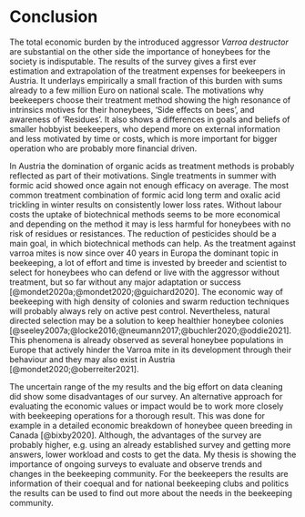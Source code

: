# Conclusion

The total economic burden by the introduced aggressor *Varroa destructor* are substantial on the other side the importance of honeybees for the society is indisputable. The results of the survey gives a first ever estimation and extrapolation of the treatment expenses for beekeepers in Austria. It underlays empirically a small fraction of this burden with sums already to a few million Euro on national scale. The motivations why beekeepers choose their treatment method showing the high resonance of intrinsics motives for their honeybees, 'Side effects on bees', and awareness of 'Residues'. It also shows a differences in goals and beliefs of smaller hobbyist beekeepers, who depend more on external information and less motivated by time or costs, which is more important for bigger operation who are probably more financial driven. 

In Austria the domination of organic acids as treatment methods is probably reflected as part of their motivations. Single treatments in summer with formic acid showed once again not enough efficacy on average. The most common treatment combination of formic acid long term and oxalic acid trickling in winter results on  consistently lower loss rates. Without labour costs the uptake of biotechnical methods seems to be more economical and depending on the method it may is less harmful for honeybees with no risk of residues or resistances. The reduction of pesticides should be a main goal, in which biotechnical methods can help. As the treatment against varroa mites is now since over 40 years in Europa the dominant topic in beekeeping, a lot of effort and time is invested by breeder and scientist to select for honeybees who can defend or live with the aggressor without treatment, but so far without any major adaptation or success [@mondet2020a;@mondet2020;@guichard2020]. The economic way of beekeeping with high density of colonies and swarm reduction techniques will probably always rely on active pest control. Nevertheless, natural directed selection may be a solution to keep healthier honeybee colonies [@seeley2007a;@locke2016;@neumann2017;@buchler2020;@oddie2021]. This phenomena is already observed as several honeybee populations in Europe that actively hinder the Varroa mite in its development through their behaviour and they may also exist in Austria [@mondet2020;@oberreiter2021].

The uncertain range of the my results and the big effort on data cleaning did show some disadvantages of our survey. An alternative approach for evaluating the economic values or impact would be to work more closely with beekeeping operations for a thorough result. This was done for example in a detailed economic breakdown of honeybee queen breeding in Canada [@bixby2020]. Although, the advantages of the survey are probably higher, e.g. using an already established survey and getting more answers, lower workload and costs to get the data. My thesis is showing the importance of ongoing surveys to evaluate and observe trends and changes in the beekeeping community. For the beekeepers the results are information of their coequal and for national beekeeping clubs and politics the results can be used to find out more about the needs in the beekeeping community. 
